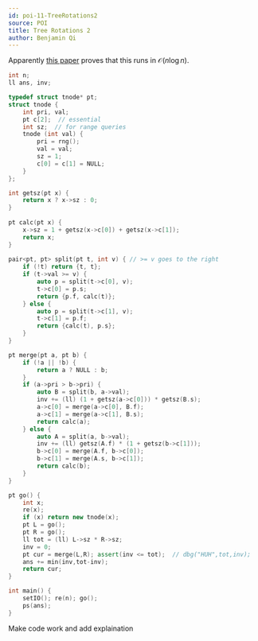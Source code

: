 ```yaml
---
id: poi-11-TreeRotations2
source: POI
title: Tree Rotations 2
author: Benjamin Qi
---
```


Apparently
[this paper](https://www.cs.cmu.edu/~scandal/papers/treaps-spaa98.pdf) proves
that this runs in $\mathcal{O}(n\log n)$.

<LanguageSection>
 
<CPPSection>

```cpp
int n;
ll ans, inv;

typedef struct tnode* pt;
struct tnode {
	int pri, val;
	pt c[2];  // essential
	int sz;  // for range queries
	tnode (int val) {
		pri = rng();
		val = val;
		sz = 1;
		c[0] = c[1] = NULL;
	}
};

int getsz(pt x) { 
	return x ? x->sz : 0; 
}
	
pt calc(pt x) {
	x->sz = 1 + getsz(x->c[0]) + getsz(x->c[1]);
	return x;
}
	
pair<pt, pt> split(pt t, int v) { // >= v goes to the right
	if (!t) return {t, t};
	if (t->val >= v) {
		auto p = split(t->c[0], v);
		t->c[0] = p.s;
		return {p.f, calc(t)};
	} else {
		auto p = split(t->c[1], v);
		t->c[1] = p.f;
		return {calc(t), p.s};
	}
}

pt merge(pt a, pt b) {
	if (!a || !b) {
		return a ? NULL : b;
	}
	if (a->pri > b->pri) {
		auto B = split(b, a->val);
		inv += (ll) (1 + getsz(a->c[0])) * getsz(B.s);
		a->c[0] = merge(a->c[0], B.f);
		a->c[1] = merge(a->c[1], B.s);
		return calc(a);
	} else {
		auto A = split(a, b->val);
		inv += (ll) getsz(A.f) * (1 + getsz(b->c[1]));
		b->c[0] = merge(A.f, b->c[0]);
		b->c[1] = merge(A.s, b->c[1]);
		return calc(b);
	}
}

pt go() {
	int x;
	re(x);
	if (x) return new tnode(x);
	pt L = go();
	pt R = go();
	ll tot = (ll) L->sz * R->sz;
	inv = 0;
	pt cur = merge(L,R); assert(inv <= tot);  // dbg("HUH",tot,inv);
	ans += min(inv,tot-inv);
	return cur;
}

int main() {
	setIO(); re(n); go();
	ps(ans);
}
```

<IncompleteSection>
Make code work and add explaination
</IncompleteSection>

</CPPSection>

 </LanguageSection>

